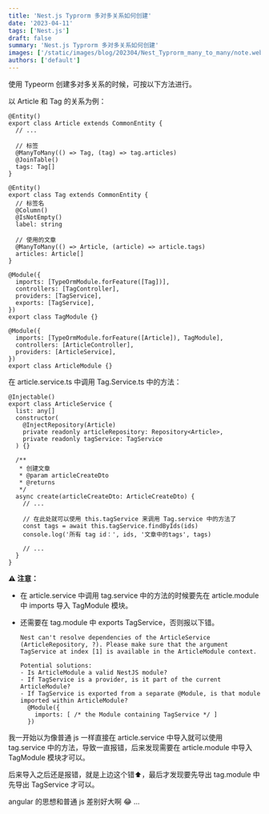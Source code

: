 ```yaml
---
title: 'Nest.js Typrorm 多对多关系如何创建'
date: '2023-04-11'
tags: ['Nest.js']
draft: false
summary: 'Nest.js Typrorm 多对多关系如何创建'
images: ['/static/images/blog/202304/Nest_Typrorm_many_to_many/note.webp']
authors: ['default']
---
```


使用 Typeorm 创建多对多关系的时候，可按以下方法进行。

以 Article 和 Tag 的关系为例：

```tsx showLineNumbers
@Entity()
export class Article extends CommonEntity {
  // ...

  // 标签
  @ManyToMany(() => Tag, (tag) => tag.articles)
  @JoinTable()
  tags: Tag[]
}
```

```tsx showLineNumbers
@Entity()
export class Tag extends CommonEntity {
  // 标签名
  @Column()
  @IsNotEmpty()
  label: string

  // 使用的文章
  @ManyToMany(() => Article, (article) => article.tags)
  articles: Article[]
}
```

```tsx showLineNumbers
@Module({
  imports: [TypeOrmModule.forFeature([Tag])],
  controllers: [TagController],
  providers: [TagService],
  exports: [TagService],
})
export class TagModule {}
```

```tsx showLineNumbers
@Module({
  imports: [TypeOrmModule.forFeature([Article]), TagModule],
  controllers: [ArticleController],
  providers: [ArticleService],
})
export class ArticleModule {}
```

在 article.service.ts 中调用 Tag.Service.ts 中的方法：

```tsx showLineNumbers
@Injectable()
export class ArticleService {
  list: any[]
  constructor(
    @InjectRepository(Article)
    private readonly articleRepository: Repository<Article>,
    private readonly tagService: TagService
  ) {}

  /**
   * 创建文章
   * @param articleCreateDto
   * @returns
   */
  async create(articleCreateDto: ArticleCreateDto) {
    // ...

    // 在此处就可以使用 this.tagService 来调用 Tag.service 中的方法了
    const tags = await this.tagService.findByIds(ids)
    console.log('所有 tag id：', ids, '文章中的tags', tags)

    // ...
  }
}
```

**⚠️ 注意：**

- 在 article.service 中调用 tag.service 中的方法的时候要先在 article.module 中 imports 导入 TagModule 模块。
- 还需要在 tag.module 中 exports TagService，否则报以下错。

  ```tsx showLineNumbers
  Nest can't resolve dependencies of the ArticleService (ArticleRepository, ?). Please make sure that the argument TagService at index [1] is available in the ArticleModule context.

  Potential solutions:
  - Is ArticleModule a valid NestJS module?
  - If TagService is a provider, is it part of the current ArticleModule?
  - If TagService is exported from a separate @Module, is that module imported within ArticleModule?
    @Module({
      imports: [ /* the Module containing TagService */ ]
    })
  ```

我一开始以为像普通 js 一样直接在 article.service 中导入就可以使用 tag.service 中的方法，导致一直报错，后来发现需要在 article.module 中导入 TagModule 模块才可以。

后来导入之后还是报错，就是上边这个错⬆️，最后才发现要先导出 tag.module 中先导出 TagService 才可以。

angular 的思想和普通 js 差别好大啊 😂 …
